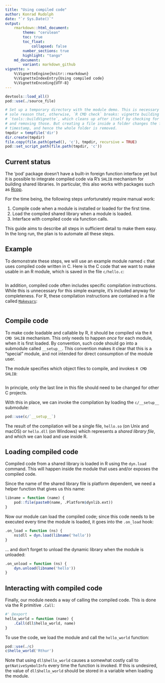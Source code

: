 ```yaml
---
title: "Using compiled code"
author: Konrad Rudolph
date: "`r Sys.Date()`"
output:
    rmarkdown::html_document:
        theme: "cerulean"
        toc: true
        toc_float:
            collapsed: false
        number_sections: true
        highlight: "tango"
    md_document:
        variant: markdown_github
vignette: >
    %\VignetteEngine{knitr::rmarkdown}
    %\VignetteIndexEntry{Using compiled code}
    %\VignetteEncoding{UTF-8}
---
```

```r
devtools::load_all()
pod::use(./source_file)

# Set up a temporary directory with the module demo. This is necessary for the
# sole reason that, otherwise, `R CMD check` breaks: vignette building invokes
# `tools::buildVignette`, which cleans up after itself by checking for new files
# and removing those. But creating a file inside a folder changes the folder
# timestamp, and hence the whole folder is removed.
tmpdir = tempfile('dir')
dir.create(tmpdir)
file.copy(file.path(getwd(), 'c'), tmpdir, recursive = TRUE)
pod::set_script_path(file.path(tmpdir, 'c'))
```

## Current status

The ‘pod’ package doesn’t have a built-in foreign function interface yet but it
is possible to integrate compiled code via R’s `SHLIB` mechanism for building
shared libraries. In particular, this also works with packages such as [Rcpp][].

For the time being, the following steps unfortunately require manual work:

1. Compile code when a module is installed or loaded for the first time.
2. Load the compiled shared library when a module is loaded.
3. Interface with compiled code via function calls.

This guide aims to describe all steps in sufficient detail to make them easy. In
the long run, the plan is to automate all these steps.

## Example

To demonstrate these steps, we will use an example module named `c` that uses
compiled code written in C. Here is the C code that we want to make usable in an
R module, which is saved in the file `c/hello.c`:

```r
```

In addition, compiled code often includes specific compilation instructions.
While this is unnecessary for this simple example, it’s included anyway for
completeness. For R, these compilation instructions are contained in a file
called [`Makevars`][Makevars]:

```r
```

## Compile code

To make code loadable and callable by R, it should be compiled via the `R CMD
SHLIB` mechanism. This only needs to happen *once* for each module, when it is
first loaded. By convention, such code should go into a submodule called
`__setup__`. This convention makes it clear that this is a “special” module,
and not intended for direct consumption of the module user.

The module specifies which object files to compile, and invokes `R CMD SHLIB`:

```r
```

In principle, only the last line in this file should need to be changed for
other C projects.

With this in place, we can invoke the compilation by loading the `c/__setup__`
submodule:

```r
pod::use(c/`__setup__`)
```

The result of the compilation will be a single file, `hello.so` (on Unix and
macOS) or `hello.dll` (on Windows) which represents a *shared library file*, and
which we can load and use inside R.

## Loading compiled code

Compiled code from a shared library is loaded in R using the `dyn.load` command.
This will happen inside the module that uses and/or exposes the compiled code.

Since the name of the shared library file is platform dependent, we need a
helper function that gives us this name:

```r
libname = function (name) {
    pod::file(paste0(name, .Platform$dynlib.ext))
}
```

Now our module can load the compiled code; since this code needs to be executed
every time the module is loaded, it goes into the `.on_load` hook:

```r
.on_load = function (ns) {
    ns$dll = dyn.load(libname('hello'))
}
```

… and don’t forget to unload the dynamic library when the module is unloaded:

```r
.on_unload = function (ns) {
    dyn.unload(libname('hello'))
}
```


## Interacting with compiled code

Finally, our module needs a way of calling the compiled code. This is done via
the R primitive `.Call`:

```r
#' @export
hello_world = function (name) {
    .Call(dll$hello_world, name)
}
```

To use the code, we load the module and call the `hello_world` function:

```r
pod::use(./c)
c$hello_world('Rthur')
```

Note that using `dll$hello_world` causes a somewhat costly call to
`getNativeSymbolInfo` every time the function is invoked. If this is undesired,
the value of `dll$hello_world` should be stored in a variable when loading the
module.

[Rcpp]: https://cran.r-project.org/package=Rcpp
[Makevars]: https://cran.r-project.org/doc/manuals/r-release/R-exts.html#Using-Makevars
